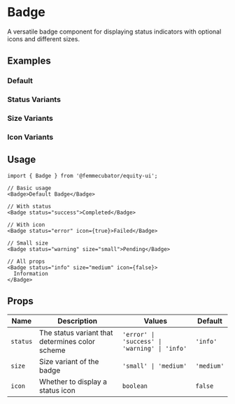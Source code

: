 
<Meta of={BadgeStories} />

# Badge

A versatile badge component for displaying status indicators with optional icons and different sizes.

## Examples

### Default

<Canvas of={BadgeStories.Default} />

### Status Variants

<Canvas of={BadgeStories.StatusVariants} />

### Size Variants

<Canvas of={BadgeStories.SizeVariants} />

### Icon Variants

<Canvas of={BadgeStories.IconVariants} />

## Usage

```tsx
import { Badge } from '@femmecubator/equity-ui';

// Basic usage
<Badge>Default Badge</Badge>

// With status
<Badge status="success">Completed</Badge>

// With icon
<Badge status="error" icon={true}>Failed</Badge>

// Small size
<Badge status="warning" size="small">Pending</Badge>

// All props
<Badge status="info" size="medium" icon={false}>
  Information
</Badge>
```

## Props

<table>
  <thead>
    <tr>
      <th style={{ textAlign: 'left' }}>Name</th>
      <th style={{ textAlign: 'left' }}>Description</th>
      <th style={{ textAlign: 'left' }}>Values</th>
      <th style={{ textAlign: 'left' }}>Default</th>
    </tr>
  </thead>
  <tbody>
    <tr>
      <td>
        <code>status</code>
      </td>
      <td>The status variant that determines color scheme</td>
      <td>
        <code>'error' | 'success' | 'warning' | 'info'</code>
      </td>
      <td>
        <code>'info'</code>
      </td>
    </tr>
    <tr>
      <td>
        <code>size</code>
      </td>
      <td>Size variant of the badge</td>
      <td>
        <code>'small' | 'medium'</code>
      </td>
      <td>
        <code>'medium'</code>
      </td>
    </tr>
    <tr>
      <td>
        <code>icon</code>
      </td>
      <td>Whether to display a status icon</td>
      <td>
        <code>boolean</code>
      </td>
      <td>
        <code>false</code>
      </td>
    </tr>
  </tbody>
</table>
